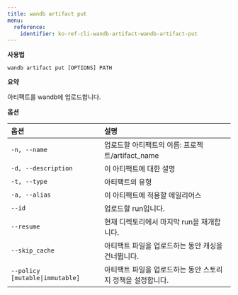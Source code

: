 ```yaml
---
title: wandb artifact put
menu:
  reference:
    identifier: ko-ref-cli-wandb-artifact-wandb-artifact-put
---
```


**사용법**

`wandb artifact put [OPTIONS] PATH`

**요약**

아티팩트를 wandb에 업로드합니다.

**옵션**

| **옵션** | **설명** |
| :--- | :--- |
| `-n, --name` | 업로드할 아티팩트의 이름: 프로젝트/artifact_name |
| `-d, --description` | 이 아티팩트에 대한 설명 |
| `-t, --type` | 아티팩트의 유형 |
| `-a, --alias` | 이 아티팩트에 적용할 에일리어스 |
| `--id` | 업로드할 run입니다. |
| `--resume` | 현재 디렉토리에서 마지막 run을 재개합니다. |
| `--skip_cache` | 아티팩트 파일을 업로드하는 동안 캐싱을 건너뜁니다. |
| `--policy [mutable\|immutable]` | 아티팩트 파일을 업로드하는 동안 스토리지 정책을 설정합니다. |
